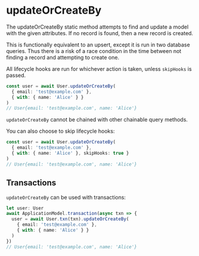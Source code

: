 # updateOrCreateBy

The updateOrCreateBy static method attempts to find and update a model with the given attributes. If no record is found, then a new record is created.

This is functionally equivalent to an upsert, except it is run in two database queries. Thus there is a risk of a race condition in the time between not finding a record and attempting to create one.

All lifecycle hooks are run for whichever action is taken, unless `skipHooks` is passed.


```ts
const user = await User.updateOrCreateBy(
  { email: 'test@example.com' },
  { with: { name: 'Alice' } }
)
// User{email: 'test@example.com', name: 'Alice'}
```

`updateOrCreateBy` cannot be chained with other chainable query methods.

You can also choose to skip lifecycle hooks:

```ts
const user = await User.updateOrCreateBy(
  { email: 'test@example.com' },
  { with: { name: 'Alice' }, skipHooks: true }
)
// User{email: 'test@example.com', name: 'Alice'}
```

## Transactions

`updateOrCreateBy` can be used with transactions:

```ts
let user: User
await ApplicationModel.transaction(async txn => {
  user = await User.txn(txn).updateOrCreateBy(
    { email: 'test@example.com' },
    { with: { name: 'Alice' } }
  )
})
// User{email: 'test@example.com', name: 'Alice'}
```
